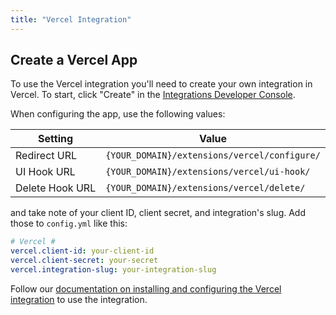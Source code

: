 ```yaml
---
title: "Vercel Integration"
---
```


## Create a Vercel App

To use the Vercel integration you'll need to create your own integration in Vercel. To start, click "Create" in the [Integrations Developer Console](https://vercel.com/dashboard/integrations/console). 

When configuring the app, use the following values:

| Setting                         | Value                                         |
| ------------------------------- | --------------------------------------------- |
| Redirect URL                    | `{YOUR_DOMAIN}/extensions/vercel/configure/`  |
| UI Hook URL                     | `{YOUR_DOMAIN}/extensions/vercel/ui-hook/`    |
| Delete Hook URL                 | `{YOUR_DOMAIN}/extensions/vercel/delete/`     |

and take note of your client ID, client secret, and integration's slug. Add those to `config.yml` like this:

```yml
# Vercel #
vercel.client-id: your-client-id
vercel.client-secret: your-secret
vercel.integration-slug: your-integration-slug
```

Follow our [documentation on installing and configuring the Vercel integration](https://docs.sentry.io/workflow/integrations/global-integrations/#vercel) to use the integration. 